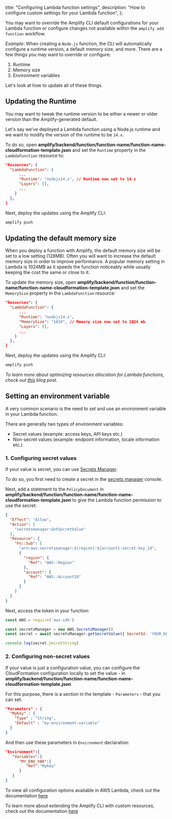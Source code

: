   title: "Configuring Lambda function settings",
  description: "How to configure custom settings for your Lambda function",
};

You may want to override the Amplify CLI default configurations for your Lambda function or configure changes not available within the `amplify add function` workflow.

*Example*: When creating a `Node.js` function, the CLI will automatically configure a runtime version, a default memory size, and more. There are a few things you may want to override or configure:

1. Runtime
2. Memory size
3. Environment variables

Let's look at how to update all of these things.

## Updating the Runtime

You may want to tweak the runtime version to be either a newer or older version than the Amplify-generated default.

Let's say we've deployed a Lambda function using a Node.js runtime and we want to modify the version of the runtime to be `14.x`.

To do so, open __amplify/backend/function/function-name/function-name-cloudformation-template.json__ and set the `Runtime` property in the `LambdaFunction` resource to:

```json
"Resources": {
  "LambdaFunction": {
      ...
      "Runtime": "nodejs14.x", // Runtime now set to 14.x
      "Layers": [],
      ...
    }
  },
}
```

Next, deploy the updates using the Amplify CLI:

```sh
amplify push
```

## Updating the default memory size

When you deploy a function with Amplify, the default memory size will be set to a low setting (128MB). Often you will want to increase the default memory size in order to improve performance. A popular memory setting in Lambda is 1024MB as it speeds the function noticeably while usually keeping the cost the same or close to it.

To update the memory size, open __amplify/backend/function/function-name/function-name-cloudformation-template.json__ and set the `MemorySize` property in the `LambdaFunction` resource:

```json
"Resources": {
  "LambdaFunction": {
      ...
      "Runtime": "nodejs14.x",
      "MemorySize": "1024", // Memory size now set to 1024 mb
      "Layers": [],
      ...
    }
  },
}
```

Next, deploy the updates using the Amplify CLI:

```sh
amplify push
```

_To learn more about optimizing resources allocation for Lambda functions, check out [this](https://dev.to/aws/deep-dive-finding-the-optimal-resources-allocation-for-your-lambda-functions-35a6) blog post._

## Setting an environment variable

A very common scenario is the need to set and use an environment variable in your Lambda function.

There are generally two types of environment variables:
- Secret values (example: access keys, API keys etc.)
- Non-secret values (example: endpoint information, locale information etc.)

### 1. Configuring secret values

If your value is secret, you can use [Secrets Manager](https://aws.amazon.com/secrets-manager/).

To do so, you first need to create a secret in the [secrets manager](https://console.aws.amazon.com/secretsmanager) console.

Next, add a statement to the `PolicyDocument` in __amplify/backend/function/function-name/function-name-cloudformation-template.json__ to give the Lambda function permission to use the secret:

```json
{
  "Effect": "Allow",
  "Action": [
    "secretsmanager:GetSecretValue"
  ],
  "Resource": {
    "Fn::Sub": [
      "arn:aws:secretsmanager:${region}:${account}:secret:key_id",
      {
        "region": {
          "Ref": "AWS::Region"
        },
        "account": {
          "Ref": "AWS::AccountId"
        }
      }
    ]
  }
}
```

Next, access the token in your function:

```js
const AWS = require('aws-sdk')

const secretsManager = new AWS.SecretsManager()
const secret = await secretsManager.getSecretValue({ SecretId: 'YOUR_KEY' }).promise()

console.log(secret.SecretString)
```

### 2. Configuring non-secret values

If your value is just a configuration value, you can configure the CloudFormation configuration locally to set the value - in __amplify/backend/function/function-name/function-name-cloudformation-template.json__

For this purpose, there is a section in the template - `Parameters` - that you can set.

```json
"Parameters" : {
  "MyKey" : {
    "Type" : "String",
    "Default" : "my-environment-variable"
  }
}
```

And then use these parameters in `Environment` declaration:

```json
"Environment":{
   "Variables":{
      "MY_ENV_VAR":{
         "Ref":"MyKey"
      }
   }
}
```

<Callout>

To view all configuration options available in AWS Lambda, check out the documentation [here](https://docs.aws.amazon.com/AWSCloudFormation/latest/UserGuide/aws-properties-lambda-function-environment.html)

To learn more about extending the Amplify CLI with custom resources, check out the documentation [here](/cli/usage/customcf)

</Callout>
